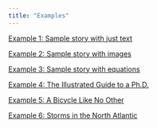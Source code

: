 ```yaml
---
title: "Examples"
---
```


[Example 1: Sample story with just text](example1/)

[Example 2: Sample story with images](example2/)

[Example 3: Sample story with equations](example3/)

[Example 4: The Illustrated Guide to a Ph.D.](example4/)

[Example 5: A Bicycle Like No Other](example5/)

[Example 6: Storms in the North Atlantic](example6/)